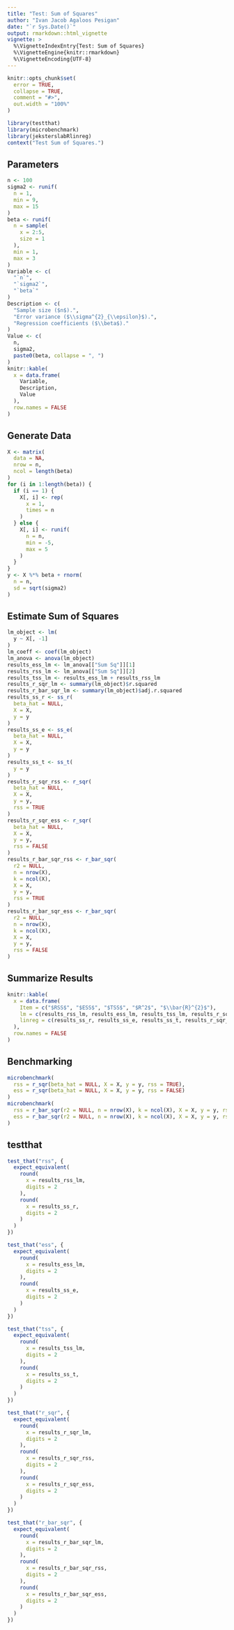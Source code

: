 ```yaml
---
title: "Test: Sum of Squares"
author: "Ivan Jacob Agaloos Pesigan"
date: "`r Sys.Date()`"
output: rmarkdown::html_vignette
vignette: >
  %\VignetteIndexEntry{Test: Sum of Squares}
  %\VignetteEngine{knitr::rmarkdown}
  %\VignetteEncoding{UTF-8}
---
```



```r
knitr::opts_chunk$set(
  error = TRUE,
  collapse = TRUE,
  comment = "#>",
  out.width = "100%"
)
```



```r
library(testthat)
library(microbenchmark)
library(jeksterslabRlinreg)
context("Test Sum of Squares.")
```


## Parameters


```r
n <- 100
sigma2 <- runif(
  n = 1,
  min = 9,
  max = 15
)
beta <- runif(
  n = sample(
    x = 2:5,
    size = 1
  ),
  min = 1,
  max = 3
)
Variable <- c(
  "`n`",
  "`sigma2`",
  "`beta`"
)
Description <- c(
  "Sample size ($n$).",
  "Error variance ($\\sigma^{2}_{\\epsilon}$).",
  "Regression coefficients ($\\beta$)."
)
Value <- c(
  n,
  sigma2,
  paste0(beta, collapse = ", ")
)
knitr::kable(
  x = data.frame(
    Variable,
    Description,
    Value
  ),
  row.names = FALSE
)
```


## Generate Data


```r
X <- matrix(
  data = NA,
  nrow = n,
  ncol = length(beta)
)
for (i in 1:length(beta)) {
  if (i == 1) {
    X[, i] <- rep(
      x = 1,
      times = n
    )
  } else {
    X[, i] <- runif(
      n = n,
      min = -5,
      max = 5
    )
  }
}
y <- X %*% beta + rnorm(
  n = n,
  sd = sqrt(sigma2)
)
```


## Estimate Sum of Squares


```r
lm_object <- lm(
  y ~ X[, -1]
)
lm_coeff <- coef(lm_object)
lm_anova <- anova(lm_object)
results_ess_lm <- lm_anova[["Sum Sq"]][1]
results_rss_lm <- lm_anova[["Sum Sq"]][2]
results_tss_lm <- results_ess_lm + results_rss_lm
results_r_sqr_lm <- summary(lm_object)$r.squared
results_r_bar_sqr_lm <- summary(lm_object)$adj.r.squared
results_ss_r <- ss_r(
  beta_hat = NULL,
  X = X,
  y = y
)
results_ss_e <- ss_e(
  beta_hat = NULL,
  X = X,
  y = y
)
results_ss_t <- ss_t(
  y = y
)
results_r_sqr_rss <- r_sqr(
  beta_hat = NULL,
  X = X,
  y = y,
  rss = TRUE
)
results_r_sqr_ess <- r_sqr(
  beta_hat = NULL,
  X = X,
  y = y,
  rss = FALSE
)
results_r_bar_sqr_rss <- r_bar_sqr(
  r2 = NULL,
  n = nrow(X),
  k = ncol(X),
  X = X,
  y = y,
  rss = TRUE
)
results_r_bar_sqr_ess <- r_bar_sqr(
  r2 = NULL,
  n = nrow(X),
  k = ncol(X),
  X = X,
  y = y,
  rss = FALSE
)
```


## Summarize Results


```r
knitr::kable(
  x = data.frame(
    Item = c("$RSS$", "$ESS$", "$TSS$", "$R^2$", "$\\bar{R}^{2}$"),
    lm = c(results_rss_lm, results_ess_lm, results_tss_lm, results_r_sqr_lm, results_r_bar_sqr_lm),
    linreg = c(results_ss_r, results_ss_e, results_ss_t, results_r_sqr_rss, results_r_bar_sqr_rss)
  ),
  row.names = FALSE
)
```


## Benchmarking


```r
microbenchmark(
  rss = r_sqr(beta_hat = NULL, X = X, y = y, rss = TRUE),
  ess = r_sqr(beta_hat = NULL, X = X, y = y, rss = FALSE)
)
microbenchmark(
  rss = r_bar_sqr(r2 = NULL, n = nrow(X), k = ncol(X), X = X, y = y, rss = TRUE),
  ess = r_bar_sqr(r2 = NULL, n = nrow(X), k = ncol(X), X = X, y = y, rss = FALSE)
)
```


## testthat


```r
test_that("rss", {
  expect_equivalent(
    round(
      x = results_rss_lm,
      digits = 2
    ),
    round(
      x = results_ss_r,
      digits = 2
    )
  )
})
```



```r
test_that("ess", {
  expect_equivalent(
    round(
      x = results_ess_lm,
      digits = 2
    ),
    round(
      x = results_ss_e,
      digits = 2
    )
  )
})
```



```r
test_that("tss", {
  expect_equivalent(
    round(
      x = results_tss_lm,
      digits = 2
    ),
    round(
      x = results_ss_t,
      digits = 2
    )
  )
})
```



```r
test_that("r_sqr", {
  expect_equivalent(
    round(
      x = results_r_sqr_lm,
      digits = 2
    ),
    round(
      x = results_r_sqr_rss,
      digits = 2
    ),
    round(
      x = results_r_sqr_ess,
      digits = 2
    )
  )
})
```



```r
test_that("r_bar_sqr", {
  expect_equivalent(
    round(
      x = results_r_bar_sqr_lm,
      digits = 2
    ),
    round(
      x = results_r_bar_sqr_rss,
      digits = 2
    ),
    round(
      x = results_r_bar_sqr_ess,
      digits = 2
    )
  )
})
```

